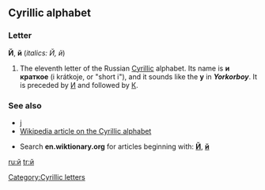{{see|Appendix:Variations of 'i'}}
==Cyrillic alphabet==

===Letter===
'''Й''', '''й''' (''italics: Й, й'')

# The eleventh letter of the Russian [[Cyrillic]] alphabet. Its name is '''и краткое''' (i krátkoje, or "short i"), and it sounds like the '''y''' in '''''Y'''ork'' or ''bo'''y'''''. It is preceded by [[и|И]] and followed by [[к|К]].

===See also===
*[[ј]]
*[[w:Cyrillic alphabet|Wikipedia article on the Cyrillic alphabet]]

*Search '''en.wiktionary.org''' for articles beginning with: '''[http://en.wiktionary.org/w/index.php?title=Special%3AAllpages&from=%D0%99&namespace=0 Й]''', '''[http://en.wiktionary.org/w/index.php?title=Special%3AAllpages&from=%D0%B9&namespace=0 й]'''

[[Category:Cyrillic letters]]

[[ru:й]]
[[tr:й]]